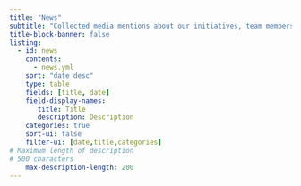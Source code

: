 ```yaml
---
title: "News"
subtitle: "Collected media mentions about our initiatives, team members and partnered projects."
title-block-banner: false
listing:
  - id: news
    contents: 
      - news.yml
    sort: "date desc"
    type: table
    fields: [title, date]
    field-display-names:
       title: Title
       description: Description
    categories: true
    sort-ui: false
    filter-ui: [date,title,categories]
# Maximum length of description  
# 500 characters
    max-description-length: 200
---
```

